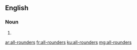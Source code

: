 {{also|allrounders|all rounders}}
==English==

===Noun===
{{head|en|noun plural form}}

# {{plural of|all-rounder|lang=en}}

[[ar:all-rounders]]
[[fr:all-rounders]]
[[ku:all-rounders]]
[[mg:all-rounders]]